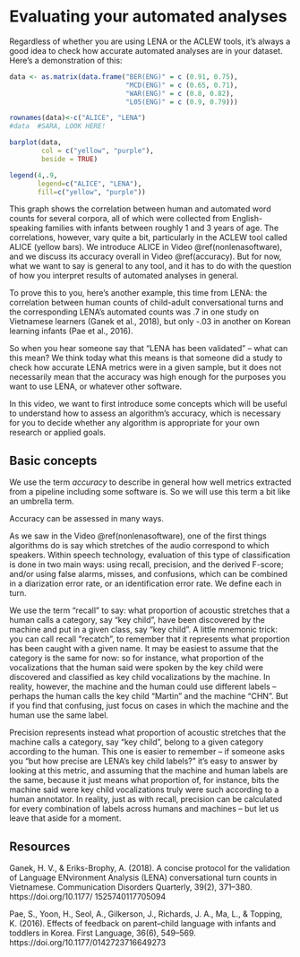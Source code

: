 # Evaluating your automated analyses {#evaluating}

Regardless of whether you are using LENA or the ACLEW tools, it's always a good idea to check how accurate automated analyses are in your dataset. Here's a demonstration of this:


```r

data <- as.matrix(data.frame("BER(ENG)" = c (0.91, 0.75),
                             "MCD(ENG)" = c (0.65, 0.71),
                             "WAR(ENG)" = c (0.8, 0.82),
                             "L05(ENG)" = c (0.9, 0.79)))

rownames(data)<-c("ALICE", "LENA")
#data  #SARA, LOOK HERE!

barplot(data,
        col = c("yellow", "purple"),
        beside = TRUE)

legend(4,.9,
       legend=c("ALICE", "LENA"),
       fill=c("yellow", "purple"))

```

This graph shows the correlation between human and automated word counts for several corpora, all of which were collected from English-speaking families with infants between roughly 1 and 3 years of age. The correlations, however, vary quite a bit, particularly in the ACLEW tool called ALICE (yellow bars). We introduce ALICE in Video \@ref(nonlenasoftware), and we discuss its accuracy overall in Video \@ref(accuracy). But for now, what we want to say is general to any tool, and it has to do with the question of how you interpret results of automated analyses in general.

To prove this to you, here's another example, this time from LENA: the correlation between human counts of child-adult conversational turns and the corresponding LENA's automated counts was .7 in one study on Vietnamese learners (Ganek et al., 2018), but only -.03 in another on Korean learning infants (Pae et al., 2016).

So when you hear someone say that "LENA has been validated" -- what can this mean? We think today what this means is that someone did a study to check how accurate LENA metrics were in a given sample, but it does not necessarily mean that the accuracy was high enough for the purposes you want to use LENA, or whatever other software.

In this video, we want to first introduce some concepts which will be useful to understand how to assess an algorithm's accuracy, which is necessary for you to decide whether any algorithm is appropriate for your own research or applied goals.

## Basic concepts

We use the term *accuracy* to describe in general how well metrics extracted from a pipeline including some software is. So we will use this term a bit like an umbrella term.

Accuracy can be assessed in many ways.

As we saw in the Video \@ref(nonlenasoftware), one of the first things algorithms do is say which stretches of the audio correspond to which speakers. Within speech technology, evaluation of this type of classification is done in two main ways: using recall, precision, and the derived F-score; and/or using false alarms, misses, and confusions, which can be combined in a diarization error rate, or an identification error rate. We define each in turn.

We use the term "recall" to say: what proportion of acoustic stretches that a human calls a category, say "key child", have been discovered by the machine and put in a given class, say "key child". A little mnemonic trick: you can call recall "recatch", to remember that it represents what proportion has been caught with a given name. It may be easiest to assume that the category is the same for now: so for instance, what proportion of the vocalizations that the human said were spoken by the key child were discovered and classified as key child vocalizations by the machine. In reality, however, the machine and the human could use different labels -- perhaps the human calls the key child "Martin" and the machine "CHN". But if you find that confusing, just focus on cases in which the machine and the human use the same label.

Precision represents instead what proportion of acoustic stretches that the machine calls a category, say "key child", belong to a given category according to the human. This one is easier to remember -- if someone asks you "but how precise are LENA's key child labels?" it's easy to answer by looking at this metric, and assuming that the machine and human labels are the same, because it just means what proportion of, for instance, bits the machine said were key child vocalizations truly were such according to a human annotator. In reality, just as with recall, precision can be calculated for every combination of labels across humans and machines -- but let us leave that aside for a moment.




## Resources

Ganek, H. V., & Eriks-Brophy, A. (2018). A concise protocol for the validation of Language ENvironment Analysis (LENA) conversational turn counts in Vietnamese. Communication Disorders Quarterly, 39(2), 371–380. https://doi.org/10.1177/ 1525740117705094

Pae, S., Yoon, H., Seol, A., Gilkerson, J., Richards, J. A., Ma, L., & Topping, K. (2016). Effects of feedback on parent–child language with infants and toddlers in Korea. First Language, 36(6), 549–569. https://doi.org/10.1177/0142723716649273
